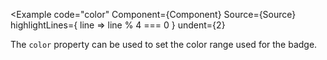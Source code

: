 
<Example
  code="color"
  Component={Component}
  Source={Source}
  highlightLines={ line => line % 4 === 0 }
  undent={2}
>
  The `color` property can be used to set the color range used for the badge.
</Example>

